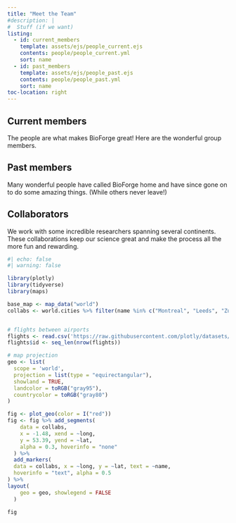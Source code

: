 ```yaml
---
title: "Meet the Team"
#description: |
#  Stuff (if we want)
listing:
  - id: current_members
    template: assets/ejs/people_current.ejs
    contents: people/people_current.yml
    sort: name
  - id: past_members
    template: assets/ejs/people_past.ejs
    contents: people/people_past.yml
    sort: name
toc-location: right
---
```


## Current members

The people are what makes BioForge great! Here are the wonderful group members.

::: {#current_members}
:::

## Past members

Many wonderful people have called BioForge home and have since gone on to do some amazing things. (While others never leave!)

::: {#past_members}
:::

## Collaborators

We work with some incredible researchers spanning several continents. These collaborations keep our science great and make the process all the more fun and rewarding.

```r
#| echo: false
#| warning: false

library(plotly)
library(tidyverse)
library(maps)

base_map <- map_data("world")
collabs <- world.cities %>% filter(name %in% c("Montreal", "Leeds", "Zurich", "Montpellier"))


# flights between airports
flights <- read.csv('https://raw.githubusercontent.com/plotly/datasets/master/2011_february_aa_flight_paths.csv')
flights$id <- seq_len(nrow(flights))

# map projection
geo <- list(
  scope = 'world',
  projection = list(type = "equirectangular"),
  showland = TRUE,
  landcolor = toRGB("gray95"),
  countrycolor = toRGB("gray80")
)

fig <- plot_geo(color = I("red"))
fig <- fig %>% add_segments(
    data = collabs,
    x = -1.48, xend = ~long,
    y = 53.39, yend = ~lat,
    alpha = 0.3, hoverinfo = "none"
  ) %>% 
  add_markers(
  data = collabs, x = ~long, y = ~lat, text = ~name,
  hoverinfo = "text", alpha = 0.5
) %>% 
layout(
    geo = geo, showlegend = FALSE
  )

fig


```
